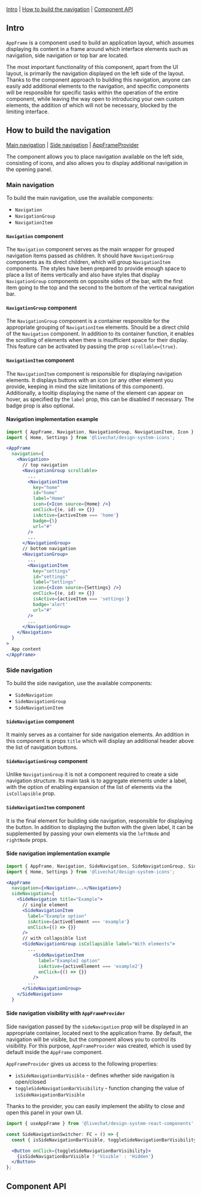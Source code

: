 
<Meta of={AppFrameStories} />

<Title>AppFrame</Title>

[Intro](#Intro) | [How to build the navigation](#BuildNav) | [Component API](#ComponentAPI)

## Intro <a id="Intro" />

`AppFrame` is a component used to build an application layout, which assumes displaying its content in a frame around which interface elements such as navigation, side navigation or top bar are located.

The most important functionality of this component, apart from the UI layout, is primarily the navigation displayed on the left side of the layout. Thanks to the component approach to building this navigation, anyone can easily add additional elements to the navigation, and specific components will be responsible for specific tasks within the operation of the entire component, while leaving the way open to introducing your own custom elements, the addition of which will not be necessary, blocked by the limiting interface.

<Canvas of={AppFrameStories.Default} />

## How to build the navigation <a id="BuildNav" />

[Main navigation](#MainNav) | [Side navigation](#SideNav) | [AppFrameProvider](#Provider)

The component allows you to place navigation available on the left side, consisting of icons, and also allows you to display additional navigation in the opening panel.

### Main navigation <a id="MainNav" />

To build the main navigation, use the available components:
- `Navigation`
- `NavigationGroup`
- `NavigationItem`

#### `Navigation` component

The `Navigation` component serves as the main wrapper for grouped navigation items passed as children. It should have `NavigationGroup` components as its direct children, which will group `NavigationItem` components. The styles have been prepared to provide enough space to place a list of items vertically and also have styles that display `NavigationGroup` components on opposite sides of the bar, with the first item going to the top and the second to the bottom of the vertical navigation bar.

#### `NavigationGroup` component

The `NavigationGroup` component is a container responsible for the appropriate grouping of `NavigationItem` elements. Should be a direct child of the `Navigation` component. In addition to its container function, it enables the scrolling of elements when there is insufficient space for their display. This feature can be activated by passing the prop `scrollable={true}`.

#### `NavigationItem` component

The `NavigationItem` component is responsible for displaying navigation elements. It displays buttons with an icon (or any other element you provide, keeping in mind the size limitations of this component). Additionally, a tooltip displaying the name of the element can appear on hover, as specified by the `label` prop, this can be disabled if necessary. The badge prop is also optional.

#### Navigation implementation example

```jsx
import { AppFrame, Navigation, NavigationGroup, NavigationItem, Icon } from '@livechat/design-system-react-components';
import { Home, Settings } from '@livechat/design-system-icons';

<AppFrame
  navigation={
    <Navigation>
      // top navigation
      <NavigationGroup scrollable>
        ...
        <NavigationItem
          key="home"
          id="home"
          label="Home"
          icon={<Icon source={Home} />}
          onClick={(e, id) => {}}
          isActive={activeItem === 'home'}
          badge={5}
          url="#"
        />
        ...
      </NavigationGroup>
      // bottom navigation
      <NavigationGroup>
        ...
        <NavigationItem
          key="settings"
          id="settings"
          label="Settings"
          icon={<Icon source={Settings} />}
          onClick={(e, id) => {}}
          isActive={activeItem === 'settings'}
          badge='alert'
          url="#"
        />
        ...
      </NavigationGroup>
    </Navigation>
  }
>
  App content
</AppFrame>
```

### Side navigation <a id="SideNav" />

To build the side navigation, use the available components:

- `SideNavigation`
- `SideNavigationGroup`
- `SideNavigationItem`

#### `SideNavigation` component

It mainly serves as a container for side navigation elements. An addition in this component is props `title` which will display an additional header above the list of navigation buttons.

#### `SideNavigationGroup` component

Unlike `NavigationGroup` it is not a component required to create a side navigation structure. Its main task is to aggregate elements under a label, with the option of enabling expansion of the list of elements via the `isCollapsible` prop.

#### `SideNavigationItem` component

It is the final element for building side navigation, responsible for displaying the button. In addition to displaying the button with the given label, it can be supplemented by passing your own elements via the `leftNode` and `rightNode` props.

#### Side navigation implementation example

```jsx
import { AppFrame, Navigation, SideNavigation, SideNavigationGroup, SideNavigationItem } from '@livechat/design-system-react-components';
import { Home, Settings } from '@livechat/design-system-icons';

<AppFrame
  navigation={<Navigation>...</Navigation>}
  sideNavigation={
    <SideNavigation title="Example">
      // single element
      <SideNavigationItem
        label="Example option"
        isActive={activeElement === 'example'}
        onClick={() => {}}
      />
      // with collapsible list
      <SideNavigationGroup isCollapsible label="With elements">
        ...
          <SideNavigationItem
            label="Example2 option"
            isActive={activeElement === 'example2'}
            onClick={() => {}}
          />
        ...
      </SideNavigationGroup>
    </SideNavigation>
  }
```

#### Side navigation visibility with `AppFrameProvider` <a id="Provider" />

Side navigation passed by the `sideNavigation` prop will be displayed in an appropriate container, located next to the application frame. By default, the navigation will be visible, but the component allows you to control its visibility.
For this purpose, `AppFrameProvider` was created, which is used by default inside the `AppFrame` component.

`AppFrameProvider` gives us access to the following properties:
- `isSideNavigationBarVisible` - defines whether side navigation is open/closed
- `toggleSideNavigationBarVisibility` - function changing the value of `isSideNavigationBarVisible`

Thanks to the provider, you can easily implement the ability to close and open this panel in your own UI.

```jsx
import { useAppFrame } from '@livechat/design-system-react-components';

const SideNavigationSwitcher: FC = () => {
  const { isSideNavigationBarVisible, toggleSideNavigationBarVisibility } = useAppFrame();

  <Button onClick={toggleSideNavigationBarVisibility}>
    {isSideNavigationBarVisible ? 'Visible' : 'Hidden'}
  </Button>
};
```

## Component API <a id="ComponentAPI" />

<ArgTypes of={AppFrameStories.Default} sort="requiredFirst" />
